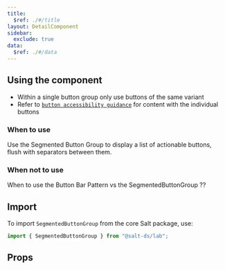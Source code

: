 ```yaml
---
title:
  $ref: ./#/title
layout: DetailComponent
sidebar:
  exclude: true
data:
  $ref: ./#/data
---
```


## Using the component

- Within a single button group only use buttons of the same variant
- Refer to [`button accessibility guidance`](/salt/components/button/accessibility) for content with the individual buttons

### When to use

Use the Segmented Button Group to display a list of actionable buttons, flush with separators between them.

### When not to use

When to use the Button Bar Pattern vs the SegmentedButtonGroup ??

## Import

To import `SegmentedButtonGroup` from the core Salt package, use:

```js
import { SegmentedButtonGroup } from "@salt-ds/lab";
```

## Props

<PropsTable packageName="lab" componentName="SegmentedButtonGroup" />
